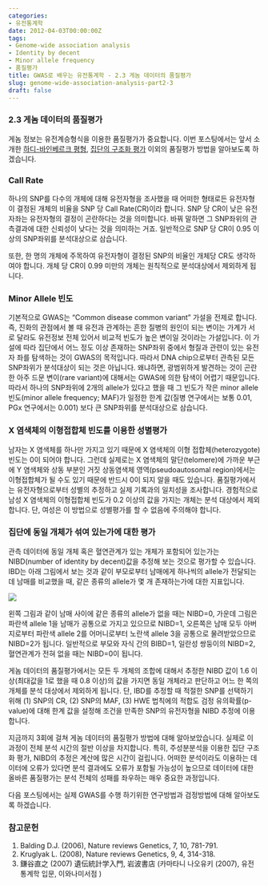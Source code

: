 ```yaml
---
categories:
- 유전통계학
date: 2012-04-03T00:00:00Z
tags:
- Genome-wide association analysis
- Identity by decent
- Minor allele frequency
- 품질평가
title: GWAS로 배우는 유전통계학 - 2.3 게놈 데이터의 품질평가
slug: genome-wide-association-analysis-part2-3
draft: false
---
```


### 2.3 게놈 데이터의 품질평가 

게놈 정보는 유전계승형식을 이용한 품질평가가 중요합니다. 이번 포스팅에서는 앞서 소개한 [하디-바인베르크 평형](http://wsyang.com/2012/03/gwas2-hw/), [집단의 구조화 평가](http://wsyang.com/2012/04/gwas-2-2-population-structure/) 이외의 품질평가 방법을 알아보도록 하겠습니다.

### Call Rate 

하나의 SNP를 다수의 개체에 대해 유전자형을 조사했을 때 어떠한 형태로든 유전자형이 결정된 개체의 비율을 SNP 당 Call Rate(CR)이라 합니다. SNP 당 CR이 낮은 유전자좌는 유전자형의 결정이 곤란하다는 것을 의미합니다. 바꿔 말하면 그 SNP좌위의 관측결과에 대한 신뢰성이 낮다는 것을 의미하는 거죠. 일반적으로 SNP 당 CR이 0.95 이상의 SNP좌위를 분석대상으로 삼습니다.  

  
또한, 한 명의 개체에 주목하여 유전자형이 결정된 SNP의 비율인 개체당 CR도 생각하여야 합니다. 개체 당 CR이 0.99 미만의 개체는 원칙적으로 분석대상에서 제외하게 됩니다.

### Minor Allele 빈도 

기본적으로 GWAS는 &#8220;Common disease common variant&#8221; 가설을 전제로 합니다. 즉, 진화의 관점에서 볼 때 유전과 관계하는 흔한 질병의 원인이 되는 변이는 가계가 서로 달라도 유전정보 전체 있어서 비교적 빈도가 높은 변이일 것이라는 가설입니다. 이 가설에 따라 집단에서 어느 정도 이상 존재하는 SNP좌위 중에서 형질과 관련이 있는 유전자 좌를 탐색하는 것이 GWAS의 목적입니다. 따라서 DNA chip으로부터 관측된 모든 SNP좌위가 분석대상이 되는 것은 아닙니다. 왜냐하면, 광범위하게 발견하는 것이 곤란한 아주 드문 변이(rare variant)에 대해서는 GWAS에 의한 탐색이 어렵기 때문입니다. 따라서 하나의 SNP좌위에 2개의 allele가 있다고 했을 때 그 빈도가 작은 minor allele 빈도(minor allele frequency; MAF)가 일정한 한계 값(질병 연구에서는 보통 0.01, PGx 연구에서는 0.001) 보다 큰 SNP좌위를 분석대상으로 삼습니다.

### X 염색체의 이형접합체 빈도를 이용한 성별평가 

남자는 X 염색체를 하나만 가지고 있기 때문에 X 염색체의 이형 접합체(heterozygote) 빈도는 0이 되어야 합니다. 그런데 실제로는 X 염색체의 말단(telomere)에 가까운 부근에 Y 염색체와 상동 부분인 거짓 상동염색체 영역(pseudoautosomal region)에서는 이형접합체가 될 수도 있기 때문에 반드시 0이 되지 알을 때도 있습니다. 품질평가에서는 유전자형으로부터 성별의 추정하고 실제 기록과의 일치성을 조사합니다. 경험적으로 남성 X 염색체의 이형접합체 빈도가 0.2 이상의 값을 가지는 개체는 분석 대상에서 제외합니다. 단, 여성은 이 방법으로 성별평가를 할 수 없음에 주의해야 합니다.

### 집단에 동일 개체가 섞여 있는가에 대한 평가 

관측 데이터에 동일 개체 혹은 혈연관계가 있는 개체가 포함되어 있는가는 NIBD(number of identity by decent)값을 추정해 보는 것으로 평가할 수 있습니다. IBD는 아래 그림에서 보는 것과 같이 부모로부터 남매에게 하나씩의 allele가 전달되는데 남매를 비교했을 때, 같은 종류의 allele가 몇 개 존재하는가에 대한 지표입니다.

![](/images/2012-04-03-fig1.gif)

왼쪽 그림과 같이 남매 사이에 같은 종류의 allele가 없을 때는 NIBD=0, 가운데 그림은 파란색 allele 1을 남매가 공통으로 가지고 있으므로 NIBD=1, 오른쪽은 남매 모두 아버지로부터 파란색 allele 2를 어머니로부터 노란색 allele 3을 공통으로 물려받았으므로 NIBD=2가 됩니다. 일반적으로 부모와 자식 간의 BIBD=1, 일란성 쌍둥이의 NIBD=2, 혈연관계가 전혀 없을 때는 NIBD=0이 됩니다.

게놈 데이터의 품질평가에서는 모든 두 개체의 조합에 대해서 추정한 NIBD 값이 1.6 이상(최대값을 1로 했을 때 0.8 이상)의 값을 가지면 동일 개체라고 판단하고 어느 한 쪽의 개체를 분석 대상에서 제외하게 됩니다. 단, IBD를 추정할 때 적절한 SNP를 선택하기 위해 (1) SNP의 CR, (2) SNP의 MAF, (3) HWE 법칙에의 적합도 검정 유의확률(p-value)에 대해 한계 값을 설정해 조건을 만족한 SNP의 유전자형을 NIBD 추정에 이용합니다.

지금까지 3회에 걸쳐 게놈 데이터의 품질평가 방법에 대해 알아보았습니다. 실제로 이 과정이 전체 분석 시간의 절반 이상을 차지합니다. 특히, 주성분분석을 이용한 집단 구조화 평가, NIBD의 추정은 계산에 많은 시간이 걸립니다. 어떠한 분석이라도 이용하는 데이터에 오류가 있다면 분석 결과에도 오류가 포함될 가능성이 높으므로 데이터에 대한 올바른 품질평가는 분석 전체의 성패를 좌우하는 매우 중요한 과정입니다.

다음 포스팅에서는 실제 GWAS를 수행 하기위한 연구방법과 검정방법에 대해 알아보도록 하겠습니다.

### 참고문헌 

1.  Balding D.J. (2006), Nature reviews Genetics, 7, 10, 781-791.
2.  Kruglyak L. (2008), Nature reviews Genetics, 9, 4, 314-318.
3.  鎌谷直之 (2007) 遺伝統計学入門, 岩波書店 (카마타니 나오유키 (2007), 유전통계학 입문, 이와나미서점 )
